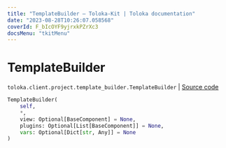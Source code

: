 ```yaml
---
title: "TemplateBuilder — Toloka-Kit | Toloka documentation"
date: "2023-08-28T10:26:07.058568"
coverId: F_bIcOYF9yjrxkPZrXc3
docsMenu: "tkitMenu"
---
```


# TemplateBuilder

`toloka.client.project.template_builder.TemplateBuilder` | [Source code](https://github.com/Toloka/toloka-kit/blob/v1.2.1/src/client/project/template_builder/__init__.py#L223)

```python
TemplateBuilder(
    self,
    *,
    view: Optional[BaseComponent] = None,
    plugins: Optional[List[BaseComponent]] = None,
    vars: Optional[Dict[str, Any]] = None
)
```